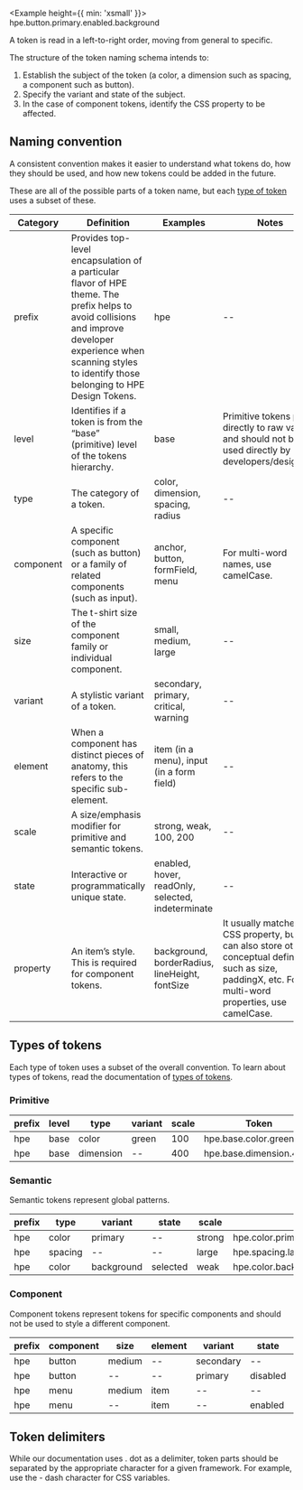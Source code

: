 
<Example height={{ min: 'xsmall' }}>
  <Text size="xlarge">hpe.button.primary.enabled.background</Text>
</Example>

A token is read in a left-to-right order, moving from general to specific.

The structure of the token naming schema intends to:

1. Establish the subject of the token (a color, a dimension such as spacing, a component such as button).
2. Specify the variant and state of the subject.
3. In the case of component tokens, identify the CSS property to be affected.

## Naming convention

A consistent convention makes it easier to understand what tokens do, how they should be used, and how new tokens could be added in the future.

These are all of the possible parts of a token name, but each [type of token](#types-of-tokens) uses a subset of these.

<Example height="auto">
  <TokenHighlight highlight="all" />
</Example>

| Category  | Definition                                                                                                                                                                                                         | Examples                                          | Notes                                                                                                                                                        |
| --------- | ------------------------------------------------------------------------------------------------------------------------------------------------------------------------------------------------------------------ | ------------------------------------------------- | ------------------------------------------------------------------------------------------------------------------------------------------------------------ |
| prefix    | Provides top-level encapsulation of a particular flavor of HPE theme. The prefix helps to avoid collisions and improve developer experience when scanning styles to identify those belonging to HPE Design Tokens. | hpe                                               | --                                                                                                                                                           |
| level     | Identifies if a token is from the “base” (primitive) level of the tokens hierarchy.                                                                                                                                | base                                              | Primitive tokens point directly to raw values and should not be used directly by developers/designers.                                                       |
| type      | The category of a token.                                                                                                                                                                                           | color, dimension, spacing, radius                 | --                                                                                                                                                           |
| component | A specific component (such as button) or a family of related components (such as input).                                                                                                                           | anchor, button, formField, menu                   | For multi-word names, use camelCase.                                                                                                                         |
| size      | The t-shirt size of the component family or individual component.                                                                                                                                                  | small, medium, large                              | --                                                                                                                                                           |
| variant   | A stylistic variant of a token.                                                                                                                                                                                    | secondary, primary, critical, warning             | --                                                                                                                                                           |
| element   | When a component has distinct pieces of anatomy, this refers to the specific sub-element.                                                                                                                          | item (in a menu), input (in a form field)         | --                                                                                                                                                           |
| scale     | A size/emphasis modifier for primitive and semantic tokens.                                                                                                                                                        | strong, weak, 100, 200                            | --                                                                                                                                                           |
| state     | Interactive or programmatically unique state.                                                                                                                                                                      | enabled, hover, readOnly, selected, indeterminate | --                                                                                                                                                           |
| property  | An item’s style. This is required for component tokens.                                                                                                                                                            | background, borderRadius, lineHeight, fontSize    | It usually matches a CSS property, but it can also store other conceptual definitions such as size, paddingX, etc. For multi-word properties, use camelCase. |

## Types of tokens

Each type of token uses a subset of the overall convention. To learn about types of tokens, read the documentation of [types of tokens](/tokens/overview#types-of-tokens).

### Primitive

<Example height="auto">
  <TokenHighlight highlight={['prefix', 'level', 'type', 'variant', 'scale']} />
</Example>

| prefix | level | type      | variant | scale | Token                    |
| ------ | ----- | --------- | ------- | ----- | ------------------------ |
| hpe    | base  | color     | green   | 100   | hpe.base.color.green.100 |
| hpe    | base  | dimension | --      | 400   | hpe.base.dimension.400   |

### Semantic

Semantic tokens represent global patterns.

<Example height="auto">
  <TokenHighlight
    highlight={['prefix', 'type', 'variant', 'element', 'scale', 'state']}
  />
</Example>

| prefix | type    | variant    | state    | scale  | Token                              |
| ------ | ------- | ---------- | -------- | ------ | ---------------------------------- |
| hpe    | color   | primary    | --       | strong | hpe.color.primary.strong           |
| hpe    | spacing | --         | --       | large  | hpe.spacing.large                  |
| hpe    | color   | background | selected | weak   | hpe.color.background.selected.weak |

### Component

Component tokens represent tokens for specific components and should not be used to style a different component.

<Example height="auto">
  <TokenHighlight
    highlight={[
      'prefix',
      'component',
      'size',
      'element',
      'variant',
      'state',
      'property',
    ]}
  />
</Example>

| prefix | component | size   | element | variant   | state    | property    | Token                                   |
| ------ | --------- | ------ | ------- | --------- | -------- | ----------- | --------------------------------------- |
| hpe    | button    | medium | --      | secondary | --       | borderWidth | hpe.button.medium.secondary.borderWidth |
| hpe    | button    | --     | --      | primary   | disabled | background  | hpe.button.primary.disabled.background  |
| hpe    | menu      | medium | item    | --        | --       | paddingX    | hpe.menu.medium.item.paddingX           |
| hpe    | menu      | --     | item    | --        | enabled  | background  | hpe.menu.item.enabled.background        |

## Token delimiters

While our documentation uses . dot as a delimiter, token parts should be separated by the appropriate character for a given framework. For example, use the - dash character for CSS variables.
